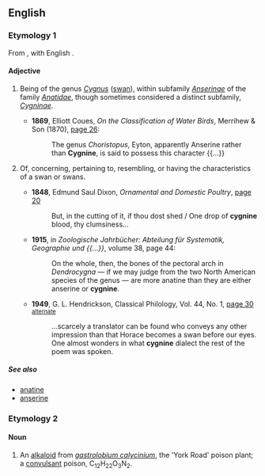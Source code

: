 ==English==

===Etymology 1===
From {{etyl|la}} {{term|cygnus||swan|lang=la}}, with English {{term|-ine|lang=en}}.

====Adjective====
{{en-adj}}

# {{zoology}} Being of the genus ''[[Cygnus]]'' ([[swan]]), within subfamily ''[[Anserinae]]'' of the family ''[[Anatidae]]'', though sometimes considered a distinct subfamily, ''[[Cygninae]]''.
#* '''1869''', Elliott Coues, ''On the Classification of Water Birds'', Merrihew & Son (1870), [http://books.google.com/books?id=4VEaAAAAYAAJ&pg=PA216&dq=cygnine page 26]:
#*: The genus ''Choristopus'', Eyton, apparently Anserine rather than '''Cygnine''', is said to possess this character {{...}}
# {{rfv-sense}} Of, concerning, pertaining to, resembling, or having the characteristics of a swan or swans.
#* '''1848''', Edmund Saul Dixon, ''Ornamental and Domestic Poultry'', [http://books.google.com/books?id=Z7E9AAAAIAAJ&pg=PA20&dq=cygnine page 20]
#*:But, in the cutting of it, if thou dost shed / One drop of '''cygnine''' blood, thy clumsiness...
#* '''1915''', in ''Zoologische Jahrbücher: Abteilung für Systematik, Geographie und {{...}}'', volume 38, page 44:
#*: On the whole, then, the bones of the pectoral arch in ''Dendrocygna'' — if we may judge from the two North American species of the genus — are more anatine than they are either anserine or '''cygnine'''.
#* '''1949''', G. L. Hendrickson, Classical Philology, Vol. 44, No. 1, [http://books.google.com/books?id=7fk7AAAAMAAJ&q=Cygnine&dq=Cygnine&lr=&pgis=1 page 30] [http://www.jstor.org/pss/267079 <small>alternate</small>]
#*:...scarcely a translator can be found who conveys any other impression than that Horace becomes a swan before our eyes. One almost wonders in what '''cygnine''' dialect the rest of the poem was spoken.

=====See also=====
* [[anatine]]
* [[anserine]]

===Etymology 2===

====Noun====
{{en-noun|-}}

# {{dated}} An [[alkaloid]] from ''[[w:Gastrolobium|gastrolobium calycinium]]'', the 'York Road' poison plant; a [[convulsant]] poison, C<sub>12</sub>H<sub>22</sub>O<sub>3</sub>N<sub>2</sub>.
